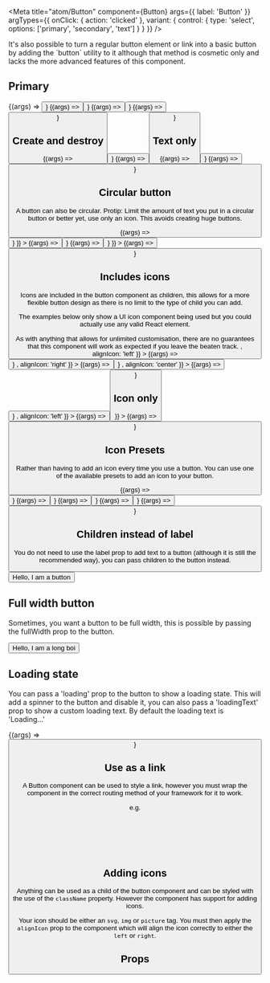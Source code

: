 

<Meta
  title="atom/Button"
  component={Button}
  args={{
    label: 'Button'
  }}
  argTypes={{
    onClick: { action: 'clicked' },
    variant: {
      control: {
        type: 'select',
        options: ['primary', 'secondary', 'text']
      }
    }
  }}
/>

<Title type="alpha">Button</Title>

<Description of={Button} />

<Tip>
  It's also possible to turn a regular button element or link into a basic
  button by adding the `button` utility to it although that method is cosmetic
  only and lacks the more advanced features of this component.
</Tip>

## Primary

<Canvas withSource="open">
  <Story
    name="Primary"
    args={{
      variant: 'primary',
      label: 'Primary'
    }}
  >
    {(args) => <Button {...args} />}
  </Story>
  <Story
    name="Secondary"
    args={{
      variant: 'secondary',
      label: 'Secondary'
    }}
  >
    {(args) => <Button {...args} />}
  </Story>
  <Story
    name="Tertiary"
    args={{
      variant: 'tertiary',
      label: 'Tertiary'
    }}
  >
    {(args) => <Button {...args} />}
  </Story>
  <Story
    name="Primary (disabled)"
    args={{
      variant: 'primary',
      disabled: true,
      label: 'Primary (disabled)'
    }}
  >
    {(args) => <Button {...args} />}
  </Story>
</Canvas>

## Create and destroy

<Canvas withSource="open">
  <Story
    name="create"
    args={{
      variant: 'create',
      label: 'create'
    }}
  >
    {(args) => <Button {...args} />}
  </Story>
  <Story
    name="destroy"
    args={{
      variant: 'destroy',
      label: 'destroy'
    }}
  >
    {(args) => <Button {...args} />}
  </Story>
</Canvas>

## Text only

<Canvas withSource="open">
  <Story
    name="Text only"
    args={{
      variant: 'text',
      label: 'Text only'
    }}
  >
    {(args) => <Button {...args} />}
  </Story>
  <Story
    name="Text only (disabled)"
    args={{
      variant: 'text',
      disabled: true,
      label: 'Text only (disabled)'
    }}
  >
    {(args) => <Button {...args} />}
  </Story>
</Canvas>

## Circular button

A button can also be circular. Protip: Limit the amount of text you
put in a circular button or better yet, use only an icon. This avoids creating
huge buttons.

<Canvas withSource="open">
  <Story
    name="Circular"
    args={{
      variant: 'primary',
      label: 'add',
      circular: true
    }}
  >
    {(args) => <Button {...args} />}
  </Story>
  <Story
    name="Circular with icon"
    args={{
      variant: 'primary',
      label: 'add',
      circular: true,
      iconOnly: true,
      children: <FaCoffee />
    }}
  >
    {(args) => <Button {...args} />}
  </Story>
  <Story
    name="Circular (disabled)"
    args={{
      variant: 'primary',
      disabled: true,
      label: 'add',
      circular: true
    }}
  >
    {(args) => <Button {...args} />}
  </Story>
  <Story
    name="Circular (destroy)"
    args={{
      variant: 'destroy',
      label: 'destroy',
      circular: true,
      iconOnly: true,
      children: <FaCoffee />
    }}
  >
    {(args) => <Button {...args} />}
  </Story>
</Canvas>

## Includes icons

Icons are included in the button component as children, this allows for a more
flexible button design as there is no limit to the type of child you can add.

The examples below only show a UI icon component being used but you could actually
use any valid React element.

<Tip type="danger">
  As with anything that allows for unlimited customisation, there are no
  guarantees that this component will work as expected if you leave the beaten
  track.
</Tip>

<Canvas withSource="open">
  <Story
    name="With Left Icon"
    args={{
      variant: 'primary',
      children: <FaCoffee />,
      alignIcon: 'left'
    }}
  >
    {(args) => <Button {...args} />}
  </Story>
  <Story
    name="With Right Icon"
    args={{
      variant: 'primary',
      children: <FaCoffee />,
      alignIcon: 'right'
    }}
  >
    {(args) => <Button {...args} />}
  </Story>
  <Story
    name="With Central Icon"
    args={{
      variant: 'primary',
      children: <FaCoffee />,
      alignIcon: 'center'
    }}
  >
    {(args) => <Button {...args} />}
  </Story>
  <Story
    name="With Icon (disabled)"
    args={{
      variant: 'primary',
      disabled: true,
      children: <FaCoffee />,
      alignIcon: 'left'
    }}
  >
    {(args) => <Button {...args} />}
  </Story>
</Canvas>

## Icon only

<Canvas withSource="open">
  <Story
    name="Icon only"
    args={{
      variant: 'primary',
      iconOnly: true,
      children: <FaCoffee />
    }}
  >
    {(args) => <Button {...args} />}
  </Story>
</Canvas>

## Icon Presets

Rather than having to add an icon every time you use a button. You can use one of the
available presets to add an icon to your button.

<Canvas withSource="open">
  <Story
    name="Add icon"
    args={{
      variant: 'create',
      iconOnly: true,
      preset: 'add'
    }}
  >
    {(args) => <Button {...args} />}
  </Story>
  <Story
    name="Edit icon"
    args={{
      variant: 'primary',
      iconOnly: true,
      preset: 'edit'
    }}
  >
    {(args) => <Button {...args} />}
  </Story>
  <Story
    name="delete icon"
    args={{
      variant: 'destroy',
      iconOnly: true,
      preset: 'delete'
    }}
  >
    {(args) => <Button {...args} />}
  </Story>
  <Story
    name="refresh icon"
    args={{
      variant: 'primary',
      iconOnly: true,
      preset: 'refresh'
    }}
  >
    {(args) => <Button {...args} />}
  </Story>
  <Story
    name="close icon"
    args={{
      variant: 'primary',
      iconOnly: true,
      preset: 'close'
    }}
  >
    {(args) => <Button {...args} />}
  </Story>
</Canvas>

## Children instead of label

You do not need to use the label prop to add text to a button (although it is still the recommended way),
you can pass children to the button instead.

<Canvas withSource="open">
  <Story name="With children instead of label">
    <Button>Hello, I am a button</Button>
  </Story>
</Canvas>

## Full width button

Sometimes, you want a button to be full width, this is possible by passing the fullWidth prop to the button.

<Canvas withSource="open">
  <Story name="Full-width button">
    <Button fullWidth>Hello, I am a long boi</Button>
  </Story>
</Canvas>

## Loading state

You can pass a 'loading' prop to the button to show a loading state. This will
add a spinner to the button and disable it, you can also pass a 'loadingText'
prop to show a custom loading text. By default the loading text is 'Loading...'

<Canvas withSource="open">
  <Story
    name="Loading"
    args={{
      variant: 'primary',
      label: 'Loading',
      loadingIndicator: 'Loading...',
      loading: true
    }}
  >
    {(args) => <Button {...args} />}
  </Story>
</Canvas>

## Use as a link

A Button component can be used to style a link, however you must wrap the component
in the correct routing method of your framework for it to work.

e.g.

```jsx
<Link href="/marketplace">
  <Button alignIcon="left">
    <FaArrowLeft /> Return to Home page
  </Button>
</Link>
```

## Adding icons

Anything can be used as a child of the button component and can be styled with
the use of the `className` property. However the component has support for
adding icons.

Your icon should be either an `svg`, `img` or `picture` tag. You must then apply the `alignIcon` prop to the component which will align
the icon correctly to either the `left` or `right`.

## Props

<ArgsTable of={Button} />
